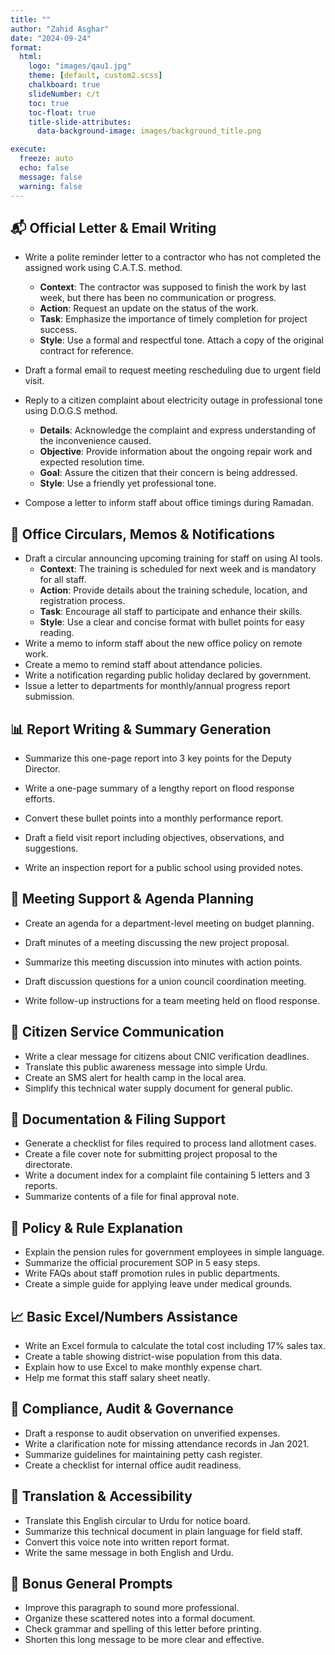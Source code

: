 ---
title: ""
author: "Zahid Asghar"
date: "2024-09-24"
format: 
  html:
    logo: "images/qau1.jpg"
    theme: [default, custom2.scss]
    chalkboard: true
    slideNumber: c/t
    toc: true
    toc-float: true
    title-slide-attributes:
      data-background-image: images/background_title.png

execute:
  freeze: auto
  echo: false
  message: false
  warning: false
---


## 📬 Official Letter & Email Writing

- Write a polite reminder letter to a contractor who has not completed the assigned work using C.A.T.S. method.

  - **Context**: The contractor was supposed to finish the work by last week, but there has been no communication or progress.
  - **Action**: Request an update on the status of the work. 
  - **Task**: Emphasize the importance of timely completion for project success. 
  - **Style**: Use a formal and respectful tone. Attach a copy of the original contract for reference.  
  
- Draft a formal email to request meeting rescheduling due to urgent field visit.  
- Reply to a citizen complaint about electricity outage in professional tone using D.O.G.S method.
  - **Details**: Acknowledge the complaint and express understanding of the inconvenience caused. 
  - **Objective**: Provide information about the ongoing repair work and expected resolution time. 
  - **Goal**: Assure the citizen that their concern is being addressed. 
  - **Style**: Use a friendly yet professional tone. 
  
- Compose a letter to inform staff about office timings during Ramadan.  

## 📝 Office Circulars, Memos & Notifications

- Draft a circular announcing upcoming training for staff on using AI tools. 
  - **Context**: The training is scheduled for next week and is mandatory for all staff.
  - **Action**: Provide details about the training schedule, location, and registration process.
  - **Task**: Encourage all staff to participate and enhance their skills.
  - **Style**: Use a clear and concise format with bullet points for easy reading.
  
  
- Write a memo to inform staff about the new office policy on remote work.
- Create a memo to remind staff about attendance policies.  
- Write a notification regarding public holiday declared by government.  
- Issue a letter to departments for monthly/annual progress report submission.  

## 📊 Report Writing & Summary Generation

- Summarize this one-page report into 3 key points for the Deputy Director.  

- Write a one-page summary of a lengthy report on flood response efforts. 

- Convert these bullet points into a monthly performance report.  
- Draft a field visit report including objectives, observations, and suggestions. 

- Write an inspection report for a public school using provided notes.  

## 📆 Meeting Support & Agenda Planning

- Create an agenda for a department-level meeting on budget planning.  
- Draft minutes of a meeting discussing the new project proposal. 

- Summarize this meeting discussion into minutes with action points.  

- Draft discussion questions for a union council coordination meeting.  
- Write follow-up instructions for a team meeting held on flood response.  

## 👥 Citizen Service Communication

- Write a clear message for citizens about CNIC verification deadlines.  
- Translate this public awareness message into simple Urdu.  
- Create an SMS alert for health camp in the local area.  
- Simplify this technical water supply document for general public.  

## 📎 Documentation & Filing Support

- Generate a checklist for files required to process land allotment cases.  
- Create a file cover note for submitting project proposal to the directorate.  
- Write a document index for a complaint file containing 5 letters and 3 reports.  
- Summarize contents of a file for final approval note.  

## 📖 Policy & Rule Explanation

- Explain the pension rules for government employees in simple language.  
- Summarize the official procurement SOP in 5 easy steps.  
- Write FAQs about staff promotion rules in public departments.  
- Create a simple guide for applying leave under medical grounds.  

## 📈 Basic Excel/Numbers Assistance

- Write an Excel formula to calculate the total cost including 17% sales tax.  
- Create a table showing district-wise population from this data.  
- Explain how to use Excel to make monthly expense chart.  
- Help me format this staff salary sheet neatly.  

## 🔐 Compliance, Audit & Governance

- Draft a response to audit observation on unverified expenses.  
- Write a clarification note for missing attendance records in Jan 2021.  
- Summarize guidelines for maintaining petty cash register.  
- Create a checklist for internal office audit readiness.  

## 🔄 Translation & Accessibility

- Translate this English circular to Urdu for notice board.  
- Summarize this technical document in plain language for field staff.  
- Convert this voice note into written report format.  
- Write the same message in both English and Urdu.  

## 🧠 Bonus General Prompts

- Improve this paragraph to sound more professional.  
- Organize these scattered notes into a formal document.  
- Check grammar and spelling of this letter before printing.  
- Shorten this long message to be more clear and effective.  
